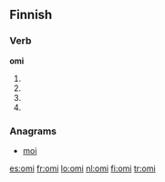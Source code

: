 ==Finnish==

===Verb===
'''omi'''

# {{fi-form of|omia|type=verb|pr=third person|pl=singular|mood=indicative|tense=past}}
# {{fi-form of|omia|type=verb|mood=indicative|tense=present connegative}}
# {{fi-form of|omia|type=verb|pr=second person|pl=singular|mood=imperative|tense=present}}
# {{fi-form of|omia|type=verb|pr=second person|pl=singular|mood=imperative|tense=present connegative}}

===Anagrams===
*[[moi#Finnish|moi]]

[[es:omi]]
[[fr:omi]]
[[lo:omi]]
[[nl:omi]]
[[fi:omi]]
[[tr:omi]]